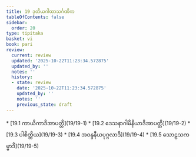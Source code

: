 ```yaml
---
title: 19 ဒုတိယဂါထာသင်္ဂဏိက
tableOfContents: false
sidebar:
  order: 20
type: tipitaka
basket: vi
book: pari
review:
  current: review
  updated: '2025-10-22T11:23:34.572875'
  updated_by: ''
  notes: ''
  history:
  - state: review
    date: '2025-10-22T11:23:34.572875'
    updated_by: ''
    notes: ''
    previous_state: draft
---
```



<ReviewStatus review={frontmatter.review} showDetails={true} />

<HypothesisAnnotation frontmatter={frontmatter} />

<DynamicBreadcrumb />



<TableOfContents book="pari" section="19">
* [19.1 ကာယိကာဒိအာပတ္တိ](19/19-1)
* [19.2 ဒေသနာဂါမိနိယာဒိအာပတ္တိ](19/19-2)
* [19.3 ပါစိတ္တိယ](19/19-3)
* [19.4 အဝန္ဒနီယပုဂ္ဂလာဒိ](19/19-4)
* [19.5 သောဠသကမ္မာဒိ](19/19-5)
</TableOfContents>